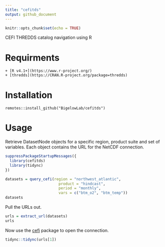 ```yaml
---
title: "cefitds"
output: github_document
---
```


```r
knitr::opts_chunk$set(echo = TRUE)
```

CEFI THREDDS catalog navigation using R

# Requirments

	+ [R v4.1+](https://www.r-project.org/)
	+ [thredds](https://CRAN.R-project.org/package=thredds)

# Installation

```
remotes::install_github("BigelowLab/cefitds")
```

# Usage

Retrieve DatasetNode objects for a specific region, product suite and set of variables.  Each object contains the URL for the NetCDF connection.

```r
suppressPackageStartupMessages({
  library(cefitds)
  library(tidync)
})

datasets = query_cefi(region = "northwest_atlantic",
                        product = "hindcast",
                        period = "monthly",
                        vars = c("btm_o2", "btm_temp"))
datasets
```


Pull the URLs out.

```r
urls = extract_url(datasets)
urls
```

Now use the [cefi]() package to open the connection.

```r
tidync::tidync(urls[1])
```